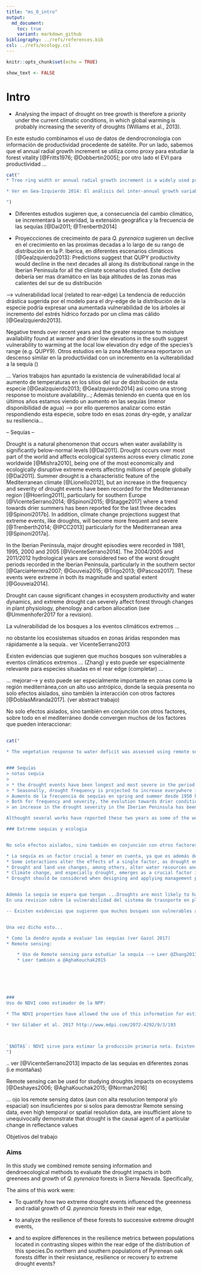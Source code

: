 ```yaml
---
title: "ms_0_intro"
output:  
  md_document:
    toc: true
    variant: markdown_github
bibliography: ../refs/references.bib
csl: ../refs/ecology.csl
---
```


```r
knitr::opts_chunk$set(echo = TRUE)
```

```r
show_text <- FALSE
```


# Intro 


* Analysing the impact of drought on tree growth is therefore a priority under the current climatic conditions, in which global warming is probably increasing the severity of droughts (Williams et al., 2013). 



En este estudio combinamos el uso de datos de dendrocronologia con información de productividad procedente de satélite. Por un lado, sabemos que el annual radial growth increment se utiliza como proxy para estudiar la forest vitality [@Fritts1976; @Dobbertin2005]; por otro lado el EVI para productividad ... 

```r
cat("
* Tree ring width or annual radial growth increment is a widely used proxy for tree vitality (ver  [@Bhuyan2017] [@Dobbertin2005] 

* Ver en Gea-Izquierdo 2014: El análisis del inter-annual growth variability can be used to study changes in productiviyt and forest vitality to detect vulnerability to stress (Fritts 1976; Doberti)

")
```



* Diferentes estudios sugieren que, a consecuencia del cambio climático, se incrementará la severidad, la extensión geográfica y la frecuencia de las sequías [@Dai2011; @Trenberth2014]




* Proyeccciones de crecimeinto de para *Q. pyrenaica* sugieren un declive en el crecimiento en las proximas decadas a lo largo de su rango de distribución en la P. Iberica, en diferentes escenarios climáticos [@GeaIzquierdo2013]: Predictions suggest that QUPY productivity would decline in the next decades all along its distributional range in the Iberian Peninsula for all the climate scenarios studied. Este declive debería ser mas dramático en las baja altitudes de las zonas mas calientes del sur de su distribución 


--> vulnerabilidad local (related to rear-edge)
La tendencia de reducción drástica sugerida por el modelo para el dry-edge de la distribución de la especie podría expresar una aumentada vulnerabilidad de los árboles al incremento del estrés hídrico forzado por un clima mas cálido [@GeaIzquierdo2013]. 

Negative trends over recent years and the greater response to moisture availability found at warmer and drier low elevations in the south suggest vulnerability to warming at the local low elevation dry edge of the species's range (e.g. QUPY9). Otros estudios en la zona Mediterranea reportaron un descenso similar en la productividad con un incremento en la vulterabilidad a la sequía ()


... Varios trabajos han apuntado la existencia de vulnerabilidad local al aumento de temperaturas en los sitios del sur de distribución de esta especie [@GeaIzquierdo2013; @GeaIzquierdo2014] así como una strong response to moisture availability...; Además teniendo en cuenta que en los últimos años estamos viendo un aumento en las sequías (menor disponibilidad de agua) --> por ello queremos analizar como están respondiendo esta especie, sobre todo en esas zonas dry-egde, y analizar su resiliencia... 





-- Sequías -- 

Drought is a natural phenomenon that occurs when water availability is significantly below-normal levels [@Dai2011]. Drought occurs over most part of the world and affects ecological systems across every climatic zone worldwide [@Mishra2010], being one of the most economically and ecologically disruptive extreme events affecting millions of people globally [@Dai2011]. Summer drought is a characteristic feature of the Mediterranean climate [@Lionello2012], but an increase in the frequency and severity of drought events have been recorded for the Mediterranean region [@Hoerling2011], particularly for southern Europe [@VicenteSerrano2014; @Spinoni2015; @Stagge2017] where a trend towards drier summers has been reported for the last three decades [@Spinoni2017b]. In addition, climate change projections suggest that extreme events, like droughts, will become more frequent and severe [@Trenberth2014; @IPCC2013] particularly for the Mediterranean area [@Spinoni2017a]. 

In the Iberian Peninsula, major drought episodies were recorded in 1981, 1995, 2000 and 2005 [@VicenteSerrano2014]. The 2004/2005 and 2011/2012 hydrological years are considered two of the worst drought periods recorded in the Iberian Peninsula, particularly in the southern sector [@GarciaHerrera2007; @Gouveia2015; @Trigo2013; @Pascoa2017]. These events were extreme in both its magnitude and spatial extent [@Gouveia2014].

Drought can cause significant changes in ecosystem productivity and water dynamics, and extreme drought can severely affect forest through changes in plant physiology, phenology and carbon allocation (see @Ummenhofer2017 for a revision). 

La vulnerabilidad de los bosques a los eventos climáticos extremos ... 

no obstante los ecosistemas situados en zonas áridas responden mas rápidamente a la sequía.. ver VicenteSerrano2013 





Existen evidencias que sugieren que muchos bosques son vulnerables a eventos climáticos extremos ... (Zhang) y esto puede ser especialmente relevante para especies situadas en el rear edge (completar) ... 


... mejorar--> y esto puede ser especialmente importante en zonas como la región mediterránea,con un alto uso antrópico, donde la sequía presenta no solo efectos aislados, sino también la interacción con otros factores [@DoblasMiranda2017]. (ver abstract trabajo)


No solo efectos aislados, sino también en conjunción con otros factores, sobre todo en el mediterráneo donde convergen muchos de los factores que pueden interaccionar: 



## 
```r
cat("

* The vegetation response to water deficit was assessed using remote sensing information and dendrocronologial data. 


### Sequías 
> notas sequia
> 
> * the drought events have been longest and most severe in the period 1991-2010 for mediterranean are of Southern Europe  
> * Seasonally, drought frequency is projected to increase everywhere in Europe for both scenarios in spring and summer, especially over southern Europe, and less intensely in autumn [@Spinoni2017a]
> Aumento de la frecuencia de sequías en spring and summer desde 1950 hasta 2014 [@Spinoni2017b]
> Both for frequency and severity, the evolution towards drier conditions is more relevant in the last three decades over Mediterranean area in summer, 
> an increase in the drought severity in the Iberian Peninsula has been observed in the last decades [@VicenteSerrano2014]. 

Althought several works have reported these two years as some of the worst drought events, we characterised the drought at several spatio-temporal scales in the study area. From a long-term perspective, we compare the accumulated monthly precipitation at a meteorological station (Granada, Base Aérea) during the hydrological years 2004-2005 and 2011-2012 with the average of accumulated monthly precipitation for the period 1950-2015.

### Extreme sequias y ecologia 


No solo efectos aislados, sino también en conjunción con otros factores, sobre todo en el mediterráneo donde convergen muchos de los factores que pueden interaccionar: 

* La sequía es un factor crucial a tener en cuenta, ya que es además de los efectos que puede tener de forma aislada, se ha visto que además presenta muchas interacciones con otros factores, siendo por tanto un factor crucial (`$IMPROVE$` ver [@DoblasMiranda2017]):
* Some interactions alter the effects of a single factor, as drought enhances or decreases the effects of atmospheric components on plant ecophysiology
* Drought and land use changes, among others, alter water resources and lead to land degradation, vegetation regeneration decline, and expansion of forest diseases.
* Climate change, and especially drought, emerges as a crucial factor in most of the reviewed interactions and therefore it should be considered when it comes to designing and applying international management policies
* Drought should be considered when designing and applying management policies.


Además la sequía se espera que tengan ...Droughts are most likely to have the largest and most long-lasting impacts globally due to large indirect and lagged impacts and long recovery especially for forest ecosystems (ver  18 en @Ummenhofer2017). Así por ejemplo se ha visto que todos los biomas presentan una vulnerabilidad similar ...
En una revision sobre la vulnerabilidad del sistema de trasnporte en plantas al embolismo inducido por sequía, ha mostrado que una convergencia de la vulnerabilidad de los bosques a la sequía, mostrando que todos los biomas son igualmente vulnerables a los fallos hidráulicos independientemente del régimen de precipitación (Choat et al. 2012, doi:10.1038/nature11688)

-- Existen evidencias que sugieren que muchos bosques son vulnerables a eventos climáticos extremos ... (Zhang) y esto puede ser especialmente relevante para especies situadas en el rear edge (completar)


Una vez dicho esto... 

* Como la dendro ayuda a evaluar las sequías (ver Gazol 2017) 
* Remote sensing: 

    * Uso de Remote sensing para estudiar la sequía --> Leer @Zhang2013 y escribir algo. Drought monitoring using remote-sensing approach was originally applied to agriculture. Several remote-sensing derived indices have been used to study the drought effects on vegetation ...
    * Leer también a @AghaKouchak2015






### 
Uso de NDVI como estimador de la NPP: 

* The NDVI properties have allowed the use of this information for estimating the Net Primary Production (NPP) (Goward and Dye, 1987; Running et al., 2004; Hasenauer et al., 2012). Different studies have already found a strong relationship between NPP and radial growth (e.g., Granier et al., 2008; Babst et al., 2013, 2014a, 2014b; Vicente-Serrano et al., 2015), albeit with significant differences, particularly those related to species, sites and environmental conditions.

* Ver Gilaber et al. 2017 http://www.mdpi.com/2072-4292/9/3/193



`$NOTA$`: NDVI sirve para estimar la producción primaria neta. Existen diferentes estudio que han evaluado el efecto de la sequía sobre la producción primaria neta utilizando NDVI. 
")
```

.. ver [@VicenteSerrano2013] impacto de las sequías en diferentes zonas (i.e montañas) 
 
 
Remote sensing can be used for studying droughts impacts on ecosystems [@Deshayes2006; @AghaKouchak2015; @Norman2016]


... ojo los remote sensing datos (aun con alta resolucion temporal y/o espacial) son insuficientes por si solos para demostrar 
 Remote sensing data, even high temporal or spatial resolution data, are insufficient alone to unequivocally demonstrate that drought is the causal agent of a particular change in reflectance values
 
Objetivos del trabajo 

### Aims
In this study we combined remote sensing information and dendroecological methods to evaluate the drought impacts in both greenees and growth of *Q. pyrenaica* forests in Sierra Nevada. Specifically, 

The aims of this work were: 

* To quantify how two extreme drought events influenced the greenness and radial growth of *Q. pyreancia* forests in their rear edge,

* to analyze the resilience of these forests to successive extreme drought events,

* and to explore differences in the resilience metrics between populations located in contrasting slopes within the rear edge of the distribution of this species.Do northern and southern populations of Pyrenean oak forests differ in their resistance, resilience or recovery to extreme drought events? 
 

